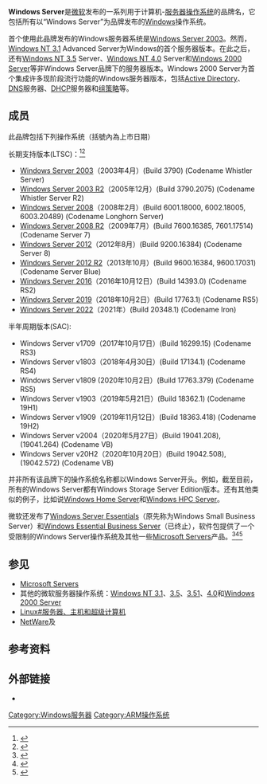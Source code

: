 {{NoteTA|G1=IT|G2=Windows}}
{{Distinguish|Microsoft Servers}}
'''Windows Server'''是[[微软|微软]]发布的一系列用于计算机-[[服务器|服务器]][[操作系统|操作系统]]的品牌名，它包括所有以“Windows Server”为品牌发布的[[Microsoft_Windows|Windows]]操作系统。

首个使用此品牌发布的Windows服务器系统是[[Windows_Server_2003|Windows Server 2003]]。然而，[[Windows_NT_3.1|Windows NT 3.1]] Advanced Server为Windows的首个服务器版本。在此之后，还有[[Windows_NT_3.5|Windows NT 3.5]] Server、[[Windows_NT_4.0|Windows NT 4.0]] Server和[[Windows_2000|Windows 2000 Server]]等非Windows Server品牌下的服务器版本。Windows 2000 Server为首个集成许多现阶段流行功能的Windows服务器版本，包括[[Active_Directory|Active Directory]]、[[域名系统|DNS]]服务器、[[动态主机设置协议|DHCP]]服务器和[[组策略|组策略]]等。

== 成员 ==
此品牌包括下列操作系统（括號內為上市日期）

长期支持版本(LTSC)：<ref>{{Cite web|url=http://www.microsoft.com/en-us/server-cloud/windows-server/default.aspx|title=Windows Server 2008 R2|work=Microsoft Server and Cloud Platform|publisher=[[Microsoft|Microsoft]]|archiveurl=https://web.archive.org/web/20110929034624/http://www.microsoft.com/en-us/server-cloud/windows-server/default.aspx|archivedate=2011年9月29日|deadurl=yes|accessdate=2016年6月13日}}</ref><ref>{{Cite web|url=http://technet.microsoft.com/en-us/windowsserver|title=Windows Server|accessdate=26 September 2011|work=[[Microsoft_TechNet|TechNet]]|publisher=[[Microsoft|Microsoft]]|archiveurl=https://web.archive.org/web/20101208023355/http://technet.microsoft.com/en-us/windowsserver/default|archivedate=2010年12月8日|deadurl=yes}}</ref>
* [[Windows_Server_2003|Windows Server 2003]]（2003年4月）(Build 3790) (Codename Whistler Server)
* [[Windows_Server_2003_R2|Windows Server 2003 R2]]（2005年12月）(Build 3790.2075) (Codename Whistler Server R2)
* [[Windows_Server_2008|Windows Server 2008]]（2008年2月）(Build 6001.18000, 6002.18005, 6003.20489) (Codename Longhorn Server)
* [[Windows_Server_2008_R2|Windows Server 2008 R2]]（2009年7月）(Build 7600.16385, 7601.17514) (Codename Server 7)
* [[Windows_Server_2012|Windows Server 2012]]（2012年8月）(Build 9200.16384) (Codename Server 8)
* [[Windows_Server_2012_R2|Windows Server 2012 R2]]（2013年10月）(Build 9600.16384, 9600.17031) (Codename Server Blue)
* [[Windows_Server_2016|Windows Server 2016]]（2016年10月12日）(Build 14393.0) (Codename RS2)
* [[Windows_Server_2019|Windows Server 2019]]（2018年10月2日）(Build 17763.1) (Codename RS5)
* [[Windows_Server_2022|Windows Server 2022]]（2021年）(Build 20348.1) (Codename Iron)

半年周期版本(SAC):
* Windows Server v1709（2017年10月17日）(Build 16299.15) (Codename RS3)
* Windows Server v1803（2018年4月30日）(Build 17134.1) (Codename RS4)
* Windows Server v1809 (2020年10月2日）(Build 17763.379) (Codename RS5)
* Windows Server v1903（2019年5月21日）(Build 18362.1) (Codename 19H1)
* Windows Server v1909（2019年11月12日）(Build 18363.418) (Codename 19H2)
* Windows Server v2004（2020年5月27日）(Build 19041.208), (19041.264) (Codename VB)
* Windows Server v20H2（2020年10月20日）(Build 19042.508), (19042.572) (Codename VB)

并非所有该品牌下的操作系统名称都以Windows Server开头。例如，截至目前，所有的Windows Server都有Windows Storage Server Edition版本。还有其他类似的例子，比如说[[Windows_Home_Server|Windows Home Server]]和[[Windows_HPC_Server_2008|Windows HPC Server]]。

微软还发布了[[Windows_Server_Essentials|Windows Server Essentials]]（原先称为Windows Small Business Server）和[[Windows_Essential_Business_Server|Windows Essential Business Server]]（已终止），软件包提供了一个受限制的Windows Server操作系统及其他一些[[Microsoft_Servers|Microsoft Servers]]产品。<ref>{{Cite web|url=http://technet.microsoft.com/en-us/ebs|title=Windows Essential Business Server|accessdate=26 September 2011|work=Microsoft TechNet|publisher=Microsoft Corporation|archive-date=2012-12-16|archive-url=https://www.webcitation.org/6CwxxQeDS?url=http://technet.microsoft.com/library/cc540094.aspx|dead-url=no}}</ref><ref>{{Cite web|url=http://technet.microsoft.com/en-us/sbs/cc817589.aspx|title=Windows Small Business Server 2008 Technical FAQ|accessdate=26 September 2011|work=Microsoft TechNet|publisher=Microsoft Corporation|archive-date=2012-12-16|archive-url=https://www.webcitation.org/6CwxyKqq2?url=http://technet.microsoft.com/en-us/sbs/gg715012|dead-url=no}}</ref><ref>{{Cite web|url=http://www.winsupersite.com/article/windows-server/windows-small-business-server-2011-essentials-140451|title=Windows Small Business Server 2011 Essentials|accessdate=26 September 2011|date=3 September 2011|last=Thurrott|first=Paul|work=Supersite for Windows|publisher=Penton Media, Inc|editor-link=|archive-url=https://www.webcitation.org/6Cwxyzutz?url=http://winsupersite.com/article/windows-server/windows-small-business-server-2011-essentials-140451|archive-date=2012-12-16|dead-url=yes}}</ref>

== 参见 ==
* [[Microsoft_Servers|Microsoft Servers]]
* 其他的微软服务器操作系统：[[Windows_NT_3.1|Windows NT 3.1]]、[[Windows_NT_3.5|3.5]]、[[Windows_NT_3.51|3.51]]、[[Windows_NT_4.0|4.0]]和[[Windows_2000|Windows 2000 Server]]
* [[Linux#服务器、主机和超级计算机|Linux#服务器、主机和超级计算机]]
* [[NetWare|NetWare]]及{{En-link|Open Enterprise Server}}

==参考资料==
{{Reflist|2}}

== 外部链接 ==
* {{Official|http://www.microsoft.com/windowsserver}}

{{History of Windows}}

[[Category:Windows服务器|Category:Windows服务器]]
[[Category:ARM操作系统|Category:ARM操作系统]]